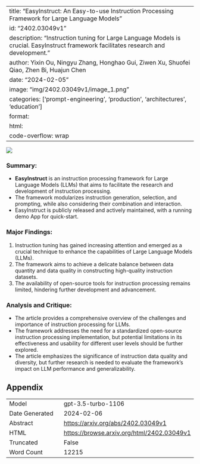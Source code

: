 
---
title: "EasyInstruct: An Easy-to-use Instruction Processing Framework for Large Language Models"
id: "2402.03049v1"
description: "Instruction tuning for Large Language Models is crucial. EasyInstruct framework facilitates research and development."
author: Yixin Ou, Ningyu Zhang, Honghao Gui, Ziwen Xu, Shuofei Qiao, Zhen Bi, Huajun Chen
date: "2024-02-05"
image: "img/2402.03049v1/image_1.png"
categories: ['prompt-engineering', 'production', 'architectures', 'education']
format:
  html:
    code-overflow: wrap
---

![](img/2402.03049v1/image_1.png)

### Summary:
- **EasyInstruct** is an instruction processing framework for Large Language Models (LLMs) that aims to facilitate the research and development of instruction processing.
- The framework modularizes instruction generation, selection, and prompting, while also considering their combination and interaction.
- EasyInstruct is publicly released and actively maintained, with a running demo App for quick-start.

### Major Findings:
1. Instruction tuning has gained increasing attention and emerged as a crucial technique to enhance the capabilities of Large Language Models (LLMs).
2. The framework aims to achieve a delicate balance between data quantity and data quality in constructing high-quality instruction datasets.
3. The availability of open-source tools for instruction processing remains limited, hindering further development and advancement.

### Analysis and Critique:
- The article provides a comprehensive overview of the challenges and importance of instruction processing for LLMs.
- The framework addresses the need for a standardized open-source instruction processing implementation, but potential limitations in its effectiveness and usability for different user levels should be further explored.
- The article emphasizes the significance of instruction data quality and diversity, but further research is needed to evaluate the framework's impact on LLM performance and generalizability.

## Appendix

|          |          |
|----------|----------|
| Model     | gpt-3.5-turbo-1106       |
| Date Generated     | 2024-02-06       |
| Abstract | [https://arxiv.org/abs/2402.03049v1](https://arxiv.org/abs/2402.03049v1)        |
| HTML     | [https://browse.arxiv.org/html/2402.03049v1](https://browse.arxiv.org/html/2402.03049v1)       |
| Truncated       | False       |
| Word Count       | 12215       |